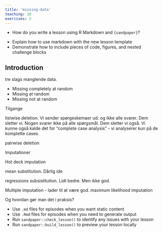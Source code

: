 ```yaml
---
title: 'missing-data'
teaching: 10
exercises: 2
---
```


:::::::::::::::::::::::::::::::::::::: questions 

- How do you write a lesson using R Markdown and `{sandpaper}`?

::::::::::::::::::::::::::::::::::::::::::::::::

::::::::::::::::::::::::::::::::::::: objectives

- Explain how to use markdown with the new lesson template
- Demonstrate how to include pieces of code, figures, and nested challenge blocks

::::::::::::::::::::::::::::::::::::::::::::::::

## Introduction
tre slags manglende data. 

* Missing completely at random
* Missing at random
* Missing not at random

Tilgange

listwise deletion. Vi sender spørgeskemaer ud. og ikke alle svarer.
Dem sletter vi. Nogen svarer ikke på alle spørgsmål. Dem sletter vi også.
Vi kunne også kalde det for "complete case analysis" - vi analyserer kun
på de komplette cases.

pairwise deletion

Imputationer

Hot deck imputation

mean substitution. Dårlig ide

regressions subsistitution. Lidt bedre. Men ikke god.

Multiple imputation - lader til at være god.
maximum likelihood imputation


Og hvordan gør man det i praksis?



::::::::::::::::::::::::::::::::::::: keypoints 

- Use `.md` files for episodes when you want static content
- Use `.Rmd` files for episodes when you need to generate output
- Run `sandpaper::check_lesson()` to identify any issues with your lesson
- Run `sandpaper::build_lesson()` to preview your lesson locally

::::::::::::::::::::::::::::::::::::::::::::::::


